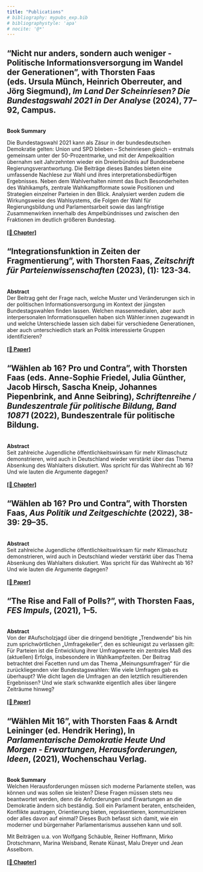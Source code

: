 ```yaml
---
title: "Publications"
# bibliography: mypubs_exp.bib
# bibliographystyle: 'apa'
# nocite: '@*'
---
```


:::{.callout-note collapse="true" icon="false"}
## "**Nicht nur anders, sondern auch weniger - Politische Informationsversorgung im Wandel der Generationen**", with Thorsten Faas (eds. Ursula Münch, Heinrich Oberreuter, and Jörg Siegmund), *Im Land Der Scheinriesen? Die Bundestagswahl 2021 in Der Analyse* (2024), 77–92, Campus.
\
**Book Summary**\

Die Bundestagswahl 2021 kann als Zäsur in der bundesdeutschen Demokratie gelten: Union und SPD blieben – Scheinriesen gleich – erstmals gemeinsam unter der 50-Prozentmarke, und mit der Ampelkoalition übernahm seit Jahrzehnten wieder ein Dreierbündnis auf Bundesebene Regierungsverantwortung. Die Beiträge dieses Bandes bieten eine umfassende Nachlese zur Wahl und ihres interpretationsbedürftigen Ergebnisses. Neben dem Wahlverhalten nimmt das Buch Besonderheiten des Wahlkampfs, zentrale Wahlkampfformate sowie Positionen und Strategien einzelner Parteien in den Blick. Analysiert werden zudem die Wirkungsweise des Wahlsystems, die Folgen der Wahl für Regierungsbildung und Parlamentsarbeit sowie das langfristige Zusammenwirken innerhalb des Ampelbündnisses und zwischen den Fraktionen im deutlich größeren Bundestag.
\
\
[**\[📖 Chapter\]**](https://www.campus.de/buecher-campus-verlag/wissenschaft/politikwissenschaft/im_land_der_scheinriesen-17464.html?srsltid=AfmBOoqc4JCXW9SWm7CLbJbpFWLXhjY5tq6ex5zqqpMOTqULrsJhKo6O)
:::

:::{.callout-note collapse="true" icon="false"}
## "**Integrationsfunktion in Zeiten der Fragmentierung**", with Thorsten Faas, *Zeitschrift für Parteienwissenschaften* (2023), (1): 123-34.
\
**Abstract**\
Der Beitrag geht der Frage nach, welche Muster und Veränderungen sich in der politischen Informationsversorgung im Kontext der jüngsten Bundestagswahlen finden lassen. Welchen massenmedialen, aber auch interpersonalen Informationsquellen haben sich Wähler:innen zugewandt in und welche Unterschiede lassen sich dabei für verschiedene Generationen, aber auch unterschiedlich stark an Politik interessierte Gruppen identifizieren?\
\
[**\[📄 Paper\]**](https://mip.pruf.hhu.de/article/view/559/576)
:::

:::{.callout-note collapse="true" icon="false"}
## "**Wählen ab 16? Pro und Contra**", with Thorsten Faas (eds. Anne-Sophie Friedel, Julia Günther, Jacob Hirsch, Sascha Kneip, Johannes Piepenbrink, and Anne Seibring), *Schriftenreihe / Bundeszentrale für politische Bildung, Band 10871* (2022), Bundeszentrale für politische Bildung.
\
**Abstract**\
Seit zahlreiche Jugendliche öffentlichkeitswirksam für mehr Klimaschutz demonstrieren, wird auch in Deutschland wieder verstärkt über das Thema Absenkung des Wahlalters diskutiert. Was spricht für das Wahlrecht ab 16? Und wie lauten die Argumente dagegen?\
\
[**\[📖 Chapter\]**](https://www.bpb.de/shop/buecher/schriftenreihe/516681/repraesentation-identitaet-beteiligung/)
:::


:::{.callout-note collapse="true" icon="false"}
## "**Wählen ab 16? Pro und Contra**", with Thorsten Faas, *Aus Politik und Zeitgeschichte* (2022), 38-39: 29–35.
\
**Abstract**\
Seit zahlreiche Jugendliche öffentlichkeitswirksam für mehr Klimaschutz demonstrieren, wird auch in Deutschland wieder verstärkt über das Thema Absenkung des Wahlalters diskutiert. Was spricht für das Wahlrecht ab 16? Und wie lauten die Argumente dagegen?\
\
[**\[📄 Paper\]**](https://www.bpb.de/system/files/dokument_pdf/APuZ_2021-38-39_online.pdf)
:::
    
:::{.callout-note collapse="true" icon="false"}
## **"The Rise and Fall of Polls?**", with Thorsten Faas, *FES Impuls*, (2021), 1–5.
\
**Abstract**\
Von der #Aufscholzjagd über die dringend benötigte „Trendwende“ bis hin zum sprichwörtlichen „Umfragekeller“, den es schleunigst zu verlassen gilt: Für Parteien ist die Entwicklung ihrer Umfragewerte ein zentrales Maß des (aktuellen) Erfolgs, insbesondere in Wahlkampfzeiten. Der Beitrag betrachtet drei Facetten rund um das Thema „Meinungsumfragen“ für die zurückliegenden vier Bundestagswahlen: Wie viele Umfragen gab es überhaupt? Wie dicht lagen die Umfragen an den letztlich resultierenden Ergebnissen? Und wie stark schwankte eigentlich alles über längere Zeiträume hinweg?\
\
[**\[📄 Paper\]**](https://library.fes.de/pdf-files/a-p-b/18372.pdf)
:::
    
:::{.callout-note collapse="true" icon="false"}
## "**Wählen Mit 16**", with Thorsten Faas & Arndt Leininger (ed. Hendrik Hering), In *Parlamentarische Demokratie Heute Und Morgen - Erwartungen, Herausforderungen, Ideen*, (2021), Wochenschau Verlag.
\
**Book Summary**\
Welchen Herausforderungen müssen sich moderne Parlamente stellen, was können und was sollen sie leisten? Diese Fragen müssen stets neu beantwortet werden, denn die Anforderungen und Erwartungen an die Demokratie ändern sich beständig. Soll ein Parlament beraten, entscheiden, Konflikte austragen, Orientierung bieten, repräsentieren, kommunizieren oder alles davon auf einmal? Dieses Buch befasst sich damit, wie ein moderner und bürgernaher Parlamentarismus aussehen kann und soll.

Mit Beiträgen u.a. von Wolfgang Schäuble, Reiner Hoffmann, Mirko Drotschmann, Marina Weisband, Renate Künast, Malu Dreyer und Jean Asselborn.
\
\
[**\[📖 Chapter\]**](https://www.wochenschau-verlag.de/Parlamentarische-Demokratie-heute-und-morgen/41273)
:::
    

    


